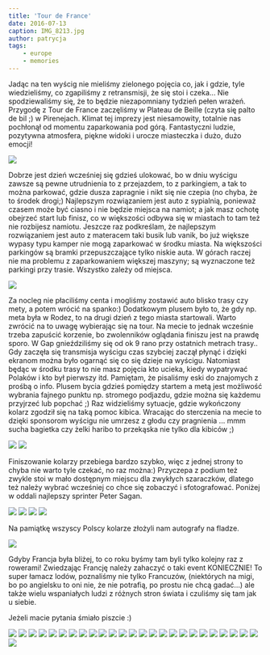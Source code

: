```yaml
---
title: 'Tour de France'
date: 2016-07-13
caption: IMG_8213.jpg
author: patrycja
tags:
    - europe
    - memories
---
```


Jadąc na ten wyścig nie mieliśmy zielonego pojęcia co, jak i gdzie, tyle wiedzieliśmy, co zgapiliśmy z retransmisji, że się stoi i czeka... Nie spodziewaliśmy się, że to będzie niezapomniany tydzień pełen wrażeń. Przygodę z Tour de France zaczęliśmy w Plateau de Beille (czyta się palto de bil ;) w Pirenejach. Klimat tej imprezy jest niesamowity, totalnie nas pochłonął od momentu zaparkowania pod górą. Fantastyczni ludzie, pozytywna atmosfera, piękne widoki i urocze miasteczka i dużo, dużo emocji!

![](./IMG_8180.jpg)

Dobrze jest dzień wcześniej się gdzieś ulokować, bo w dniu wyścigu zawsze są pewne utrudnienia to z przejazdem, to z parkingiem, a tak to można parkować, gdzie dusza zapragnie i nikt się nie czepia (no chyba, że to środek drogi;) Najlepszym rozwiązaniem jest auto z sypialnią, ponieważ czasem może być ciasno i nie będzie miejsca na namiot; a jak masz ochotę obejrzeć start lub finisz, co w większości odbywa się w miastach to tam też nie rozbijesz namiotu. Jeszcze raz podkreślam, że najlepszym rozwiązaniem jest auto z materacem taki busik lub vanik, bo już większe wypasy typu kamper nie mogą zaparkować w środku miasta. Na większości parkingów są bramki przepuszczające tylko niskie auta. W górach raczej nie ma problemu z zaparkowaniem większej maszyny; są wyznaczone też parkingi przy trasie. Wszystko zależy od miejsca.

![](IMG_8213.jpg)

Za nocleg nie płaciliśmy centa i mogliśmy zostawić auto blisko trasy czy mety, a potem wrócić na spanko:) Dodatkowym plusem było to, że gdy np. meta była w Rodez, to na drugi dzień z tego miasta startowali. Warto zwrócić na to uwagę wybierając się na tour. Na mecie to jednak wcześnie trzeba zapuścić korzenie, bo zwolenników oglądania finiszu jest na prawdę sporo. W Gap gnieździliśmy się od ok 9 rano przy ostatnich metrach trasy.. Gdy zaczęła się transmisja wyścigu czas szybciej zaczął płynąć i dzięki ekranom można było ogarnąć się co się dzieje na wyścigu. Natomiast będąc w środku trasy to nie masz pojęcia kto ucieka, kiedy wypatrywać Polaków i kto był pierwszy itd. Pamiętam, że pisaliśmy eski do znajomych z prośbą o info. Plusem bycia gdzieś pomiędzy startem a metą jest możliwość wybrania fajnego punktu np. stromego podjazdu, gdzie można się każdemu przyjrzeć lub popchać ;) Raz widzieliśmy sytuacje, gdzie wykończony kolarz zgodził się na taką pomoc kibica.  Wracając do sterczenia na mecie to dzięki sponsorom wyścigu nie umrzesz z głodu czy pragnienia ... mmm sucha bagietka czy żelki haribo to przekąska nie tylko dla kibiców ;) 

<grid>

![](./img_9055.jpg)
![](./img_9060.jpg)

</grid>

Finiszowanie kolarzy przebiega bardzo szybko, więc z jednej strony to chyba nie warto tyle czekać, no raz można:) Przyczepa z podium też zwykle stoi w mało dostępnym miejscu dla zwykłych szaraczków, dlatego też należy wybrać wcześniej co chce się zobaczyć i sfotografować. Poniżej w oddali najlepszy sprinter Peter Sagan.

<grid columns="2">

![](./img_9259.jpg)
![](./img_8986.jpg)
![](./img_8989.jpg)
![](./img_8790.jpg)

</grid>

Na pamiątkę wszyscy Polscy kolarze złożyli nam autografy na fladze. 

![](./img_9156.jpg)

Gdyby Francja była bliżej, to co roku byśmy tam byli tylko kolejny raz z rowerami! Zwiedzając Francję należy zahaczyć o taki event KONIECZNIE! To super łamacz lodów, poznaliśmy nie tylko Francuzów, (niektórych na migi, bo po angielsku to oni nie, że nie potrafią, po prostu nie chcą gadać...) ale także wielu wspaniałych ludzi z różnych stron świata i czuliśmy się tam jak u siebie.  

Jeżeli macie pytania śmiało piszcie :)

<grid columns="2">

![](./img_8425.jpg)
![](./img_8681.jpg)
![](./img_8779.jpg)
![](./img_8986.jpg)
![](./img_8789.jpg)
![](./img_8790.jpg)
![](./img_8990.jpg)
![](./img_8989.jpg)
![](./img_9279.jpg)
![](./img_9266.jpg)
![](./img_8996.jpg)
![](./img_8882.jpg)
![](./img_8792.jpg)
![](./img_8980.jpg)
![](./img_9031.jpg)
![](./img_9032.jpg)
![](./img_9213.jpg)
![](./img_9008.jpg)
![](./img_9137.jpg)
![](./img_9046.jpg)
![](./img_9156.jpg)
![](./img_9056.jpg)
![](./img_9217.jpg)
![](./img_9254.jpg)
![](./img_9259.jpg)
![](./img_9295.jpg)

</grid>